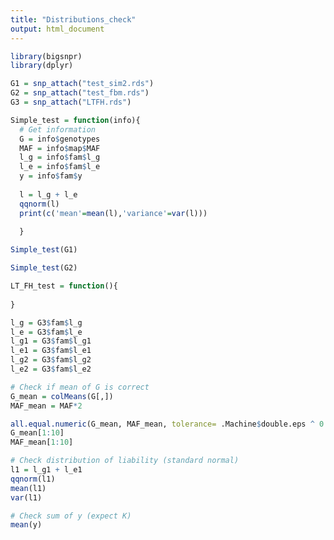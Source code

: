 ```yaml
---
title: "Distributions_check"
output: html_document
---
```

```r
library(bigsnpr)
library(dplyr)
```


```r
G1 = snp_attach("test_sim2.rds")
G2 = snp_attach("test_fbm.rds")
G3 = snp_attach("LTFH.rds")
```

```r
Simple_test = function(info){
  # Get information
  G = info$genotypes
  MAF = info$map$MAF
  l_g = info$fam$l_g
  l_e = info$fam$l_e
  y = info$fam$y
  
  l = l_g + l_e 
  qqnorm(l)
  print(c('mean'=mean(l),'variance'=var(l)))
  
  }
```

```r
Simple_test(G1)
```

```r
Simple_test(G2)
```




```r
LT_FH_test = function(){
  
}
```




```r


l_g = G3$fam$l_g
l_e = G3$fam$l_e
l_g1 = G3$fam$l_g1
l_e1 = G3$fam$l_e1
l_g2 = G3$fam$l_g2
l_e2 = G3$fam$l_e2
```


```r
# Check if mean of G is correct
G_mean = colMeans(G[,])
MAF_mean = MAF*2

all.equal.numeric(G_mean, MAF_mean, tolerance= .Machine$double.eps ^ 0.5, scale=NULL)
G_mean[1:10]
MAF_mean[1:10]

```



```r
# Check distribution of liability (standard normal)
l1 = l_g1 + l_e1 
qqnorm(l1)
mean(l1)
var(l1)
```


```r
# Check sum of y (expect K)
mean(y)
```


